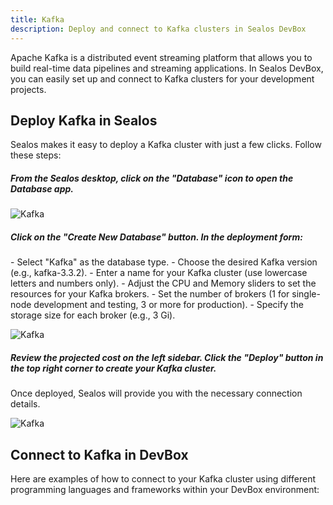 ```yaml
---
title: Kafka
description: Deploy and connect to Kafka clusters in Sealos DevBox
---
```


Apache Kafka is a distributed event streaming platform that allows you to build real-time data pipelines and streaming applications. In Sealos DevBox, you can easily set up and connect to Kafka clusters for your development projects.

## Deploy Kafka in Sealos

Sealos makes it easy to deploy a Kafka cluster with just a few clicks. Follow these steps:

<div className='steps [&_h5]:step'>

<h5>From the Sealos desktop, click on the "Database" icon to open the Database app.</h5>

![Kafka](./images/kafka-1.jpeg)

<h5>Click on the "Create New Database" button. In the deployment form:</h5>
   - Select "Kafka" as the database type.
   - Choose the desired Kafka version (e.g., kafka-3.3.2).
   - Enter a name for your Kafka cluster (use lowercase letters and numbers only).
   - Adjust the CPU and Memory sliders to set the resources for your Kafka brokers.
   - Set the number of brokers (1 for single-node development and testing, 3 or more for production).
   - Specify the storage size for each broker (e.g., 3 Gi).

![Kafka](./images/kafka-2.png)

<h5>Review the projected cost on the left sidebar. Click the "Deploy" button in the top right corner to create your Kafka cluster.</h5>

</div>

Once deployed, Sealos will provide you with the necessary connection details.

![Kafka](./images/kafka-3.png)

## Connect to Kafka in DevBox

Here are examples of how to connect to your Kafka cluster using different programming languages and frameworks within your DevBox environment:

<Cards>
  <Card title="Connect to Kafka with Go in Sealos Devbox" href="./kafka/go" />
  <Card title="Connect to Kafka with Java in Sealos Devbox" href="./kafka/java" />
  <Card title="Connect to Kafka with Node.js in Sealos Devbox" href="./kafka/nodejs" />
  <Card title="Connect to Kafka with PHP in Sealos Devbox" href="./kafka/php" />
  <Card title="Connect to Kafka with Python in Sealos Devbox" href="./kafka/python" />
  <Card title="Connect to Kafka with Rust in Sealos Devbox" href="./kafka/rust" />
</Cards>